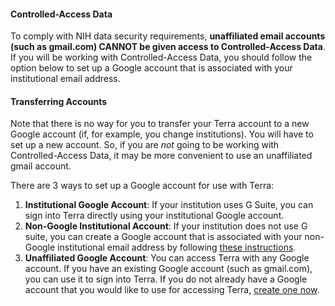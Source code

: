 ::: {.warning}
#### Controlled-Access Data

To comply with NIH data security requirements, **unaffiliated email accounts (such as gmail.com) CANNOT be given access to Controlled-Access Data**. If you will be working with Controlled-Access Data, you should follow the option below to set up a Google account that is associated with your institutional email address.
:::

::: {.warning}
#### Transferring Accounts

Note that there is no way for you to transfer your Terra account to a new Google account (if, for example, you change institutions). You will have to set up a new account. So, if you are *not* going to be working with Controlled-Access Data, it may be more convenient to use an unaffiliated gmail account.
:::

There are 3 ways to set up a Google account for use with Terra:

1. **Institutional Google Account**: If your institution uses G Suite, you can sign into Terra directly using your institutional Google account.
1. **Non-Google Institutional Account**: If your institution does not use G suite, you can create a Google account that is associated with your non-Google institutional email address by following [these instructions](https://support.terra.bio/hc/en-us/articles/360029186611).
1. **Unaffiliated Google Account**: You can access Terra with any Google account. If you have an existing Google account (such as gmail.com), you can use it to sign into Terra. If you do not already have a Google account that you would like to use for accessing Terra, [create one now](https://accounts.google.com/SignUp).

